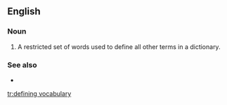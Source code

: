 ==English==
===Noun===
{{en-noun|head=[[define|defining]] [[vocabulary]]|defining vocabularies}}

# {{context|lexicography}} A restricted set of words used to define all other terms in a dictionary.

===See also===
* {{pedia}}

[[tr:defining vocabulary]]